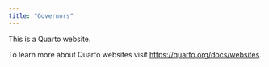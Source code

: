 ```yaml
---
title: "Governors"
---
```


This is a Quarto website.

To learn more about Quarto websites visit <https://quarto.org/docs/websites>.

